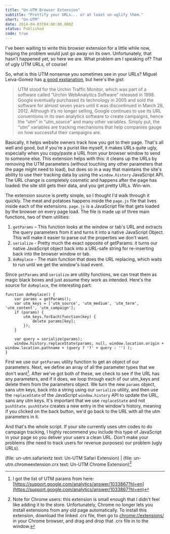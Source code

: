 ```yaml
---
title: "Un-UTM Browser Extension"
subtitle: "Prettify your URLs... or at least un-uglify them."
short: "Un-UTM"
date: 2014-04-03T04:00:00.000Z
status: Published
code: true
---
```



<Forkme repo="josephschmitt/un-utm"  />

I've been waiting to write this browser extension for a little while now, hoping the problem would just go away on its own. Unfortunately, that hasn't happened yet, so here we are. What problem am I speaking of? That of ugly UTM URLs, of course!

So, what is this UTM nonsense you sometimes see in your URLs? Miguel Leiva-Gomez has [a good explanation](http://www.maketecheasier.com/what-is-utm-source/), but here's the gist:

>UTM stood for the Urchin Traffic Monitor, which was part of a software called “Urchin WebAnalytics Software” released in 1998. Google eventually purchased its technology in 2005 and sold the software for almost seven years until it was discontinued in March 28, 2012. Although it’s no longer selling, Google continues to use its URL conventions in its own analytics software to create campaigns, hence the “utm” in “utm_source” and many other variables. Simply put, the “utm” variables are tracking mechanisms that help companies gauge on how successful their campaigns are.

Basically, it helps website owners track how you got to their page. That's all well and good, but if you're a purist like myself, it makes URLs quite ugly, especially when you copy/paste a URL from your browser window to send to someone else. This extension helps with this: it cleans up the URLs by removing the UTM parameters (without touching any other parameters that the page might need to load), but does so in a way that maintains the site's ability to use their tracking data by using the `window.history` JavaScript API. The URL change is completely cosmetic and happens after the page has loaded: the site still gets their data, and you get pretty URLs. Win-win.

The extension source is pretty simple, so I thought I'd walk through it quickly. The meat and potatoes happens inside the `page.js` file that lives inside each of the extensions. `page.js` is a JavaScript file that gets loaded by the browser on every page load. The file is made up of three main functions, two of them utilities:

1. `getParams` – This function looks at the window or tab's URL and extracts the query parameters from it and turns it into a native JavaScript Object. This will make it easier to parse out the properties we don't want.
2. `serialize` - Pretty much the exact opposite of getParams: it turns our native JavaScript object back into a URL-safe string for re-inserting back into the browser window or tab.
3. `doReplace` - The main function that does the URL replacing, which waits to run until we get the window's load event.

Since `getParams` and `serialize` are utility functions, we can treat them as magic black boxes and just assume they work as intended. Here's the source for `doReplace`, the interesting part:
```
function doReplace() {
	var params = getParams();
	var utm_keys = ['utm_source', 'utm_medium', 'utm_term', 'utm_content', 'utm_campaign'];
	if (params) {
		utm_keys.forEach(function(key) {
			delete params[key];
		});
	}

	var query = serialize(params);
	window.history.replaceState(params, null, window.location.origin + window.location.pathname + (query ? '?' + query : '') );
}

```
First we use our `getParams` utility function to get an object of our parameters. Next, we define an array of all the parameter types that we don't want[^1]. After we've got both of these, we check to see if the URL has any parameters, and if it does, we loop through each of our utm_keys and delete them from the parameters object. We turn the new `params` object, sans utm keys, back into a string using our `serialize` utility, and then use the `replaceState` of the JavaScript `window.history` API to update the URL, sans any utm keys. It's important that we use `replaceState` and not `pushState`. `pushState` creates a new entry in the window's history, meaning if you clicked on the back button, we'd go back to the URL with all the utm parameters in it.

And that's the whole script. If your site currently uses utm codes to do campaign tracking, I highly recommend you include this type of JavaScript in your page so you deliver your users a clean URL. Don't make your problems (the need to track users for revenue purposes) our problem (ugly URLs).

(file: un-utm.safariextz text: Un-UTM Safari Extension) | (file: un-utm.chromeextension.crx text: Un-UTM Chrome Extension)[^2]

[^1]: I got the list of UTM params from here: [https://support.google.com/analytics/answer/1033867?hl=en](https://support.google.com/analytics/answer/1033867?hl=en)

[^2]: Note for Chrome users: this extension is small enough that I didn't feel like adding it to the store. Unfortunately, Chrome no longer lets you install extensions from any old page automatically. To install this extension, download the linked .crx file, then go to [chrome://extensions/](chrome://extensions/) in your Chrome browser, and drag and drop that .crx file in to the window.